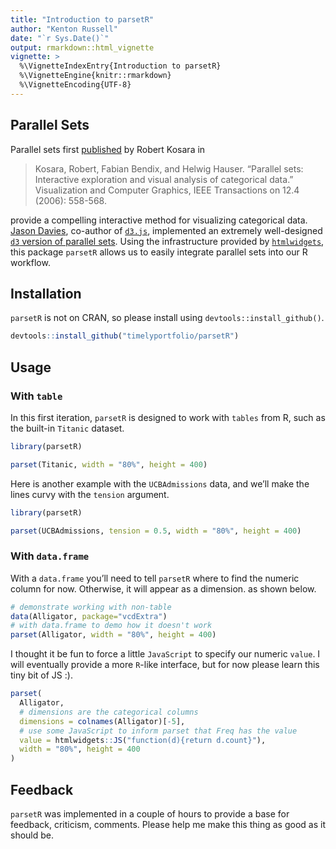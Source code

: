 ```yaml
---
title: "Introduction to parsetR"
author: "Kenton Russell"
date: "`r Sys.Date()`"
output: rmarkdown::html_vignette
vignette: >
  %\VignetteIndexEntry{Introduction to parsetR}
  %\VignetteEngine{knitr::rmarkdown}
  %\VignetteEncoding{UTF-8}
---
```


## Parallel Sets

Parallel sets first [published](http://kosara.net/papers/2006/Kosara_TVCG_2006.pdf) by Robert Kosara in 

<blockquote>
Kosara, Robert, Fabian Bendix, and Helwig Hauser. "Parallel sets: Interactive exploration and visual analysis of categorical data." Visualization and Computer Graphics, IEEE Transactions on 12.4 (2006): 558-568.
</blockquote>

provide a compelling interactive method for visualizing categorical data.  [Jason Davies](https://www.jasondavies.com/), co-author of [`d3.js`](https://github.com/mbostock/d3/graphs/contributors), implemented an extremely well-designed [`d3` version of parallel sets](https://www.jasondavies.com/parallel-sets/).  Using the infrastructure provided by [`htmlwidgets`](http://htmlwidgets.org), this package `parsetR` allows us to easily integrate parallel sets into our R workflow.

## Installation

`parsetR` is not on CRAN, so please install using `devtools::install_github()`.

```r
devtools::install_github("timelyportfolio/parsetR")
```

## Usage

### With `table`

In this first iteration, `parsetR` is designed to work with `tables` from R, such as the built-in `Titanic` dataset.

```r
library(parsetR)

parset(Titanic, width = "80%", height = 400)
```

Here is another example with the `UCBAdmissions` data, and we'll make the lines curvy with the `tension` argument.

```r
library(parsetR)

parset(UCBAdmissions, tension = 0.5, width = "80%", height = 400)
```

### With `data.frame`

With a `data.frame` you'll need to tell `parsetR` where to find the numeric column for now.  Otherwise, it will appear as a dimension. as shown below.  

```r
# demonstrate working with non-table
data(Alligator, package="vcdExtra")
# with data.frame to demo how it doesn't work
parset(Alligator, width = "80%", height = 400)
```

I thought it be fun to force a little `JavaScript` to specify our numeric `value`.  I will eventually provide a more `R`-like interface, but for now please learn this tiny bit of JS :). 

```r
parset(
  Alligator,
  # dimensions are the categorical columns
  dimensions = colnames(Alligator)[-5],
  # use some JavaScript to inform parset that Freq has the value
  value = htmlwidgets::JS("function(d){return d.count}"),
  width = "80%", height = 400
)
```

## Feedback

`parsetR` was implemented in a couple of hours to provide a base for feedback, criticism, comments.  Please help me make this thing as good as it should be.
